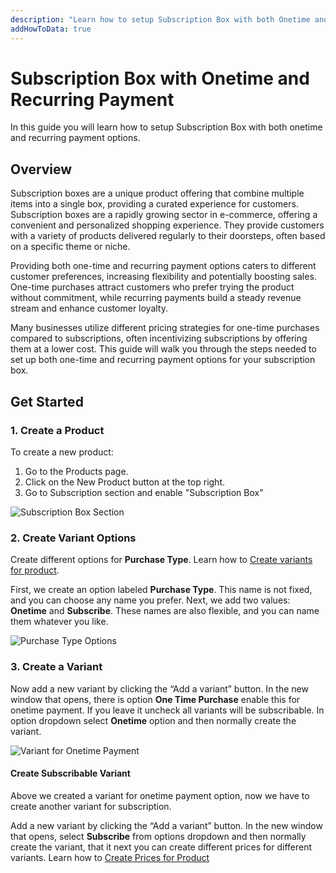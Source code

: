 ```yaml
---
description: "Learn how to setup Subscription Box with both Onetime and Recurring payment options"
addHowToData: true
---
```


# Subscription Box with Onetime and Recurring Payment

In this guide you will learn how to setup Subscription Box with both onetime and recurring payment options.

## Overview

Subscription boxes are a unique product offering that combine multiple items into a single box, providing a curated experience for customers. Subscription boxes are a rapidly growing sector in e-commerce, offering a convenient and personalized shopping experience. They provide customers with a variety of products delivered regularly to their doorsteps, often based on a specific theme or niche.

Providing both one-time and recurring payment options caters to different customer preferences, increasing flexibility and potentially boosting sales. One-time purchases attract customers who prefer trying the product without commitment, while recurring payments build a steady revenue stream and enhance customer loyalty.

Many businesses utilize different pricing strategies for one-time purchases compared to subscriptions, often incentivizing subscriptions by offering them at a lower cost. This guide will walk you through the steps needed to set up both one-time and recurring payment options for your subscription box.

## Get Started

### 1. Create a Product

To create a new product:

1. Go to the Products page.
2. Click on the New Product button at the top right.
3. Go to Subscription section and enable "Subscription Box"

![Subscription Box Section](/img/subscription-section.png)

### 2. Create Variant Options

Create different options for **Purchase Type**. Learn how to [Create variants for product](/user-guide/products/manage#variants-section).

First, we create an option labeled **Purchase Type**. This name is not fixed, and you can choose any name you prefer. Next, we add two values: **Onetime** and **Subscribe**. These names are also flexible, and you can name them whatever you like.

![Purchase Type Options](/img/purchase-type-options.png)

### 3. Create a Variant

Now add a new variant by clicking the “Add a variant” button. In the new window that opens, there is option **One Time Purchase** enable this for onetime payment. If you leave it uncheck all variants will be subscribable. In option dropdown select **Onetime** option and then normally create the variant.

![Variant for Onetime Payment](/img/variant-for-onetime-payment.png)

#### Create Subscribable Variant

Above we created a variant for onetime payment option, now we have to create another variant for subscription.

Add a new variant by clicking the “Add a variant” button. In the new window that opens, select **Subscribe** from options dropdown and then normally create the variant, that it next you can create different prices for different variants. Learn how to [Create Prices for Product](/user-guide/products/manage#edit-product-prices)


